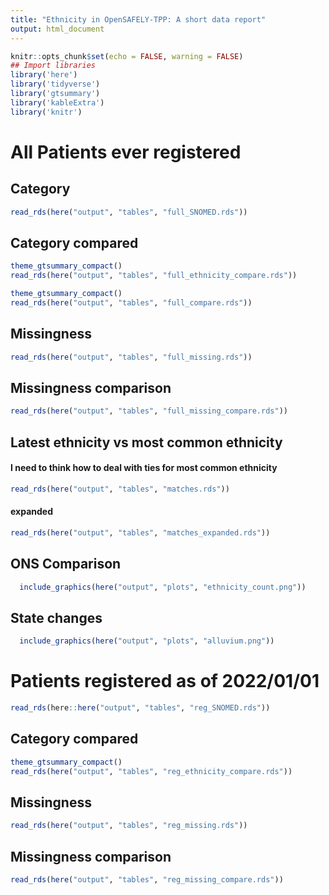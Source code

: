 ```yaml
---
title: "Ethnicity in OpenSAFELY-TPP: A short data report"
output: html_document
---
```


```r
knitr::opts_chunk$set(echo = FALSE, warning = FALSE)
## Import libraries
library('here')
library('tidyverse')
library('gtsummary')
library('kableExtra')
library('knitr')

```

# All Patients ever registered
## Category

```r
read_rds(here("output", "tables", "full_SNOMED.rds"))
```

## Category compared

```r
theme_gtsummary_compact()
read_rds(here("output", "tables", "full_ethnicity_compare.rds"))
```

```r
theme_gtsummary_compact()
read_rds(here("output", "tables", "full_compare.rds"))
```


## Missingness

```r
read_rds(here("output", "tables", "full_missing.rds"))
```

  
## Missingness comparison

```r
read_rds(here("output", "tables", "full_missing_compare.rds"))
```

## Latest ethnicity vs most common ethnicity
#### I need to think how to deal with ties for most common ethnicity
```r
read_rds(here("output", "tables", "matches.rds"))
```


#### expanded
```r
read_rds(here("output", "tables", "matches_expanded.rds"))
```

## ONS Comparison
```r
  include_graphics(here("output", "plots", "ethnicity_count.png"))
```

## State changes
```r
  include_graphics(here("output", "plots", "alluvium.png"))
```


# Patients registered as of 2022/01/01 


```r
read_rds(here::here("output", "tables", "reg_SNOMED.rds"))
```

## Category compared

```r
theme_gtsummary_compact()
read_rds(here("output", "tables", "reg_ethnicity_compare.rds"))
```

## Missingness

```r
read_rds(here("output", "tables", "reg_missing.rds"))
```

  
## Missingness comparison

```r
read_rds(here("output", "tables", "reg_missing_compare.rds"))
```


